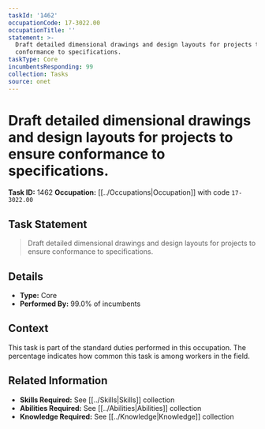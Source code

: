 ```yaml
---
taskId: '1462'
occupationCode: 17-3022.00
occupationTitle: ''
statement: >-
  Draft detailed dimensional drawings and design layouts for projects to ensure
  conformance to specifications.
taskType: Core
incumbentsResponding: 99
collection: Tasks
source: onet
---
```

# Draft detailed dimensional drawings and design layouts for projects to ensure conformance to specifications.

**Task ID:** 1462
**Occupation:** [[../Occupations|Occupation]] with code `17-3022.00`

## Task Statement

> Draft detailed dimensional drawings and design layouts for projects to ensure conformance to specifications.

## Details

- **Type:** Core
- **Performed By:** 99.0% of incumbents

## Context

This task is part of the standard duties performed in this occupation. The percentage indicates how common this task is among workers in the field.

## Related Information

- **Skills Required:** See [[../Skills|Skills]] collection
- **Abilities Required:** See [[../Abilities|Abilities]] collection
- **Knowledge Required:** See [[../Knowledge|Knowledge]] collection

